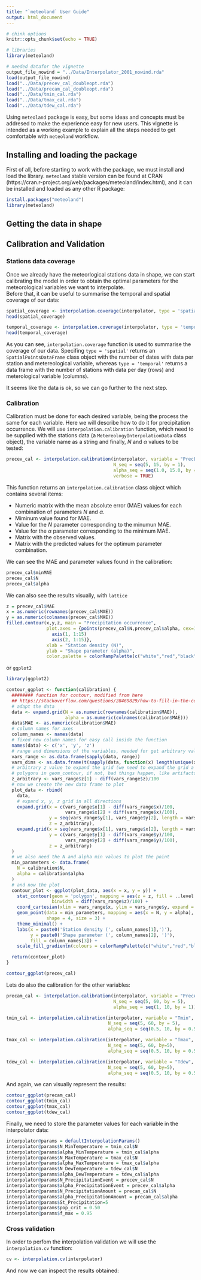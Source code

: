 ```yaml
---
title: "`meteoland` User Guide"
output: html_document
---
```


```r
# chink options
knitr::opts_chunk$set(echo = TRUE)

# libraries
library(meteoland)

# needed datafor the vignette
output_file_nowind = "../Data/Interpolator_2001_nowind.rda"
load(output_file_nowind)
load("../Data/precev_cal_doubleopt.rda")
load("../Data/precam_cal_doubleopt.rda")
load("../Data/tmin_cal.rda")
load("../Data/tmax_cal.rda")
load("../Data/tdew_cal.rda")
```

Using `meteoland` package is easy, but some ideas and concepts must be addresed
to make the experience easy for new users. This vignette is intended as a
working example to explain all the steps needed to get comfortable with
`meteoland` workflow.

## Installing and loading the package

First of all, before starting to work with the package, we must install and load
the library. `meteoland` stable version can be found at CRAN
(https://cran.r-project.org/web/packages/meteoland/index.html), and it can be
installed and loaded as any other R package:

```r
install.packages("meteoland")
library(meteoland)
```

## Getting the data in shape

## Calibration and Validation

### Stations data coverage

Once we already have the meteorlogical stations data in shape, we can start
calibrating the model in order to obtain the optimal parameters for the
meteorological variables we want to interpolate.  
Before that, it can be useful to summarise the temporal and spatial coverage
of our data:

```r
spatial_coverage <- interpolation.coverage(interpolator, type = 'spatial')
head(spatial_coverage)
```

```r
temporal_coverage <- interpolation.coverage(interpolator, type = 'temporal')
head(temporal_coverage)
```

As you can see, `interpolation.coverage` function is used to summarise the
coverage of our data. Specifing `type = 'spatial'` returns an
`SpatialPointsDataFrame` class object with the number of dates with data per
station and metereological variable, whereas `type = 'temporal'` returns a data
frame with the number of stations with data per day (rows) and meterological
variable (columns).  

It seems like the data is ok, so we can go further to the next step.

### Calibration

Calibration must be done for each desired variable, being the process the same
for each variable. Here we will describe how to do it for precipitation
occurrence. We will use `interpolation.calibration` function, which need to be
supplied with the stations data (a `MetereologyInterpolationData` class object),
the variable name as a string and finally, $N$ and $\alpha$ values to be tested:

```r
precev_cal <- interpolation.calibration(interpolator, variable = "PrecEvent",
                                        N_seq = seq(5, 15, by = 1),
                                        alpha_seq = seq(1.0, 15.0, by = 1.0),
                                        verbose = TRUE)
```

This function returns an `interpolation.calibration` class object which contains
several items:

 + Numeric matrix with the mean absolute error (MAE) values for each
 combination of parameters $N$ and $\alpha$.
 + Miminum value found for MAE.
 + Value for the $N$ parameter corresponding to the minumun MAE.
 + Value for the $\alpha$ parameter corresponding to the minimum MAE.
 + Matrix with the observed values.
 + Matrix with the predicted values for the optimum parameter combination.

We can see the MAE and parameter values found in the calibration:

```r
precev_cal$minMAE
precev_cal$N
precev_cal$alpha
```

We can also see the results visually, with `lattice`

```r
z = precev_cal$MAE
x = as.numeric(rownames(precev_cal$MAE))
y = as.numeric(colnames(precev_cal$MAE))
filled.contour(x,y,z, main = "Precipitation occurrence",
               plot.axes = {points(precev_cal$N,precev_cal$alpha, cex=1, pch=4)
                 axis(1, 1:15)
                 axis(2, 1:15)},
               xlab = "Station density (N)",
               ylab = "Shape parameter (alpha)",
               color.palette = colorRampPalette(c("white","red","black")))
```

or `ggplot2`

```r
library(ggplot2)

contour_ggplot <- function(calibration) {
  ######## function for contour, modified from here
  ## https://stackoverflow.com/questions/28469829/how-to-fill-in-the-contour-fully-using-stat-contour
  # adapt the data
  data <- expand.grid(N = as.numeric(rownames(calibration$MAE)),
                      alpha = as.numeric(colnames(calibration$MAE)))
  data$MAE <- as.numeric(calibration$MAE)
  # column names for axes
  column_names <- names(data)
  # fixed new column names for easy call inside the function
  names(data) <- c('x', 'y', 'z')
  # range and dimensions of the variables, needed for get arbitrary value to expand the grid
  vars_range <- as.data.frame(sapply(data, range))
  vars_dims <- as.data.frame(t(sapply(data, function(x) length(unique(x)))))
  # arbitrary z value to expand the grid (we need to expand the grid a little to be able to close the
  # polygons in geom_contour, if not, bad things happen, like artifacts)
  z_arbitrary <- vars_range$z[1] - diff(vars_range$z)/100
  # now we create the new data frame to plot
  plot_data <- rbind(
    data,
    # expand x, y, z grid in all directions
    expand.grid(x = c(vars_range$x[1] - diff(vars_range$x)/100,
                      vars_range$x[2] + diff(vars_range$x)/100),
                y = seq(vars_range$y[1], vars_range$y[2], length = vars_dims$y),
                z = z_arbitrary),
    expand.grid(x = seq(vars_range$x[1], vars_range$x[2], length = vars_dims$x),
                y = c(vars_range$y[1] - diff(vars_range$y)/100,
                      vars_range$y[2] + diff(vars_range$y)/100),
                z = z_arbitrary)
  )
  # we also need the N and alpha min values to plot the point
  min_parameters <- data.frame(
    N = calibration$N,
    alpha = calibration$alpha
  )
  # and now the plot
  contour_plot <- ggplot(plot_data, aes(x = x, y = y)) +
    stat_contour(geom = 'polygon', mapping = aes(z = z, fill = ..level..),
                 binwidth = diff(vars_range$z)/100) +
    coord_cartesian(xlim = vars_range$x, ylim = vars_range$y, expand = FALSE) +
    geom_point(data = min_parameters, mapping = aes(x = N, y = alpha),
               shape = 4, size = 3) +
    theme_minimal() +
    labs(x = paste0('Station density (', column_names[1],')'),
         y = paste0('Shape parameter (', column_names[2], ')'),
         fill = column_names[3]) +
    scale_fill_gradientn(colours = colorRampPalette(c("white","red","black"))(10))

  return(contour_plot)
}

contour_ggplot(precev_cal)
```

Lets do also the calibration for the other variables:

```r
precam_cal <- interpolation.calibration(interpolator, variable = "PrecAmount",
                                        N_seq = seq(5, 60, by = 5),
                                        alpha_seq = seq(1, 10, by = 1))

tmin_cal <- interpolation.calibration(interpolator, variable = "Tmin",
                                      N_seq = seq(5, 60, by = 5),
                                      alpha_seq = seq(0.5, 10, by = 0.5))

tmax_cal <- interpolation.calibration(interpolator, variable = "Tmax",
                                      N_seq = seq(5, 60, by=5),
                                      alpha_seq = seq(0.5, 10, by = 0.5))

tdew_cal <- interpolation.calibration(interpolator, variable = "Tdew",
                                      N_seq = seq(5, 60, by=5),
                                      alpha_seq = seq(0.5, 10, by = 0.5))
```

And again, we can visually represent the results:

```r
contour_ggplot(precam_cal)
contour_ggplot(tmin_cal)
contour_ggplot(tmax_cal)
contour_ggplot(tdew_cal)
```

Finally, we need to store the parameter values for each variable in the
interpolator data:

```r
interpolator@params = defaultInterpolationParams()
interpolator@params$N_MinTemperature = tmin_cal$N
interpolator@params$alpha_MinTemperature = tmin_cal$alpha
interpolator@params$N_MaxTemperature = tmax_cal$N
interpolator@params$alpha_MaxTemperature = tmax_cal$alpha
interpolator@params$N_DewTemperature = tdew_cal$N
interpolator@params$alpha_DewTemperature = tdew_cal$alpha
interpolator@params$N_PrecipitationEvent = precev_cal$N
interpolator@params$alpha_PrecipitationEvent = precev_cal$alpha
interpolator@params$N_PrecipitationAmount = precam_cal$N
interpolator@params$alpha_PrecipitationAmount = precam_cal$alpha
interpolator@params$St_Precipitation=5
interpolator@params$pop_crit = 0.50
interpolator@params$f_max = 0.95
```

### Cross validation

In order to perfom the interpolation validation we will use the `interpolation.cv`
function:

```r
cv <- interpolation.cv(interpolator)
```

And now we can inspect the results obtained:


